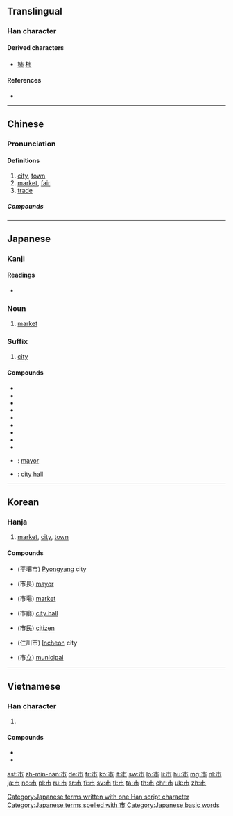 {{also|帀}}
==Translingual==
{{stroke order|strokes=5}}

===Han character===
{{Han char|rn=50|rad=巾|as=02|sn=5|four=00227|canj=YLB|ids=⿱亠巾}}

====Derived characters====
* [[姉]] [[柿]]

====References====
* {{Han ref|kx=0328.030|dkj=08775|dj=0632.130|hdz=10729.050|uh=5E02|ud=24066|bh=A5AB|bd=42411}}

----

==Chinese==
{{zh-forms}}

===Pronunciation===
{{zh-pron
|m=shì
|ma=zh-shì.ogg
|c=si5
|h=pfs=sṳ
|md=chê
|mn=chhī
|w=3zr
|mc=y
|oc=y
|cat=n
}}

====Definitions====
{{zh-hanzi}}

# [[city]], [[town]]
# [[market]], [[fair]]
# [[trade]]

=====Compounds=====
{{zh-der|三藩市|三街六市|上市|上海市|不利市|九江市|互市|亥市|人肉市場|休士頓市|休市|佳木斯市|假日花市|公超市|公開市場|六街三市|共同市場|利市|利市三倍|包頭市|北安市|北平市|匯市|千金市骨|南京市|南門市場|吉林市|吳市吹簫|吹簫吳市|哈爾濱市|哈瓦那市|唐山市|單一市場|嘉義市|四平市|土市|坊市|城市|城市山林|城市病|城市網絡|基隆市|堤岸市|墟市|壟斷市場|外匯市場|多頭市場|夜市|夜市場|大市|大發利市|大陸市場|大隱朝市|天津市|太原市|夯市|奔走如市|女市|姊妹市|安東市|宜蘭市|室怒市色|宮市|寧波市|寶珠市餅|小市|小市民|就業市場|屏東市|巴拿馬市|市不二價|市不豫價|市中心|市井|市井之人|市井之徒|市井之臣|市井小人|市井小民|市井無賴|市人|市俗|市價|市儈|市內|市公所|市區|市地重劃|市場|市場區隔|市場深化|市場調查|市容|市尺|市平|市府|市廛|市招|市政|市政府|市斤|市曹|市朝|市歡|市民|市民農園|市況|市無二價|市畝|市立|市肆|市舶司|市花|市虎|市街|市語|市議會|市道|市道交|市郊|市鎮|市鑰|市長|市隱|市集|市面|市食|市駿|布拉薩市|年市|店頭市場|廈門市|廣州市|張垣市|彰化市|後市|徐州市|應市|成都市|打市語|批發市場|投杼市虎|抬行市|拆放市場|招搖過市|招財利市|搶市|撐市面|撻市|攙行奪市|收市|斗六市|新北市|新市鎮|新竹市|昆明市|暴屍於市|曉市|書市|有行無市|朝市|朝遷市變|本市|朴子市|杭州市|東京股市|東市|東市朝衣|果菜市場|柳州市|柴市|桂林市|桃園市|梧州市|棄市|榮譽市民|欺行霸市|歐市|武昌市|歸市|歸綏市|汕頭市|沙市|河市|泡麵市場|海上都市|海口市|海市蜃樓|港市|湖州市|滿市街|漢口市|潛山隱市|濟南市|瀋陽市|煙臺市|燈市|燒利市|燕市酒人|營口市|現貨市場|瓦市|發利市|發市|監市履狶|直轄市|省轄市|看淡後市|福州市|科威特市|米市|糠市|綁赴市曹|縣轄市|罷市|股市|股票市場|胡志明市|臣門如市|自治都市|自由市|自由市場|自貢市|自選市場|臺中市|臺北市|臺南市|花市|苗栗市|茶市|茶馬市|草市|菜市|菜市口|菜市場|蘭州市|蚌埠市|蜃樓海市|行市|街市|街頭市尾|衛星都市|衡陽市|襄樊市|西安市|西寧市|要市|觀光夜市|觀者如市|證券市場|貨幣市場|貴陽市|買市|資本市場|趁頭市|超級市場|趕市|跳蚤市場|躉售市場|迪化市|通化市|遼源市|都市|都市之肺|都市化|都市家具|都市病|都市計畫|鄭州市|重慶市|金融市場|銀川市|銀市|錢市|錦州市|鎮江市|長崎市|長春市|長沙市|門如市|門市|門庭若市|開封市|開市|開市大吉|院轄市|隨行就市|集市|雙核都市|雙聯市|雲陽市|零售市場|青島市|面市|韓市呼天|香市|馬公市|高雄市|鬧市|鬼市子|魚市|鴿市|黑市}}

{{zh-cat|Beginning}}

----

==Japanese==

===Kanji===
{{ja-kanji|grade=2|rs=巾02}}

====Readings====
* {{ja-readings
|goon=[[じ]] (ji) {{qualifier|non-[[w:Jōyō kanji|Jōyō]] reading}}
|kanon=[[し]] (shi)
|kun=[[いち]] (ichi)}}

===Noun===
{{ja-kanjitab|いち|yomi=k}}
{{ja-noun|いち}}

# [[market]]

===Suffix===
{{ja-pos|し|suffix}}

# [[city]]

====Compounds====
{{der-top}}
* {{ja-r|市営|しえい}}
* {{ja-r|市外|しがい}}
* {{ja-r|市街|しがい}}
* {{ja-r|市場|いちば}}
* {{ja-r|市井|しせい}}
* {{ja-r|市販|しはん}}
* {{ja-r|市有|しゆう}}
* {{ja-r|市立|しりつ}}
* {{ja-r|市松模様|いちまつもよう}}
* {{ja-r|市長|しちょう}}: [[mayor]]
* {{ja-r|市役所|しやくしょ}}: [[city hall]]
{{der-bottom}}

[[Category:Japanese terms written with one Han script character]]
[[Category:Japanese terms spelled with 市]]
[[Category:Japanese basic words]]

----

==Korean==

===Hanja===
{{ko-hanja|hangeul=[[시]]|eumhun=저자|mr=si}}

# [[market]], [[city]], [[town]]

====Compounds====
{{der-top}}
* {{l|ko|평양시}}(平壤市) [[Pyongyang]] city
* {{l|ko|시장}}(市長) [[mayor]]
* {{l|ko|시장}}(市場) [[market]]
* {{l|ko|시청}}(市廳) [[city hall]]
* {{l|ko|시민}}(市民) [[citizen]]
* {{l|ko|인천시}}(仁川市) [[Incheon]] city
* {{l|ko|시립}}(市立) [[municipal]]
{{der-bottom}}

----

==Vietnamese==

===Han character===
{{vi-hantu|[[thị]]|rs=巾02}}

# {{defn|lang=vi|sort=巾02}}

====Compounds====
* {{l|vi|市場|tr=[[thị trường]]}}
* {{l|vi|市鎮|tr=[[thị trấn]]}}

[[ast:市]]
[[zh-min-nan:市]]
[[de:市]]
[[fr:市]]
[[ko:市]]
[[it:市]]
[[sw:市]]
[[lo:市]]
[[li:市]]
[[hu:市]]
[[mg:市]]
[[nl:市]]
[[ja:市]]
[[no:市]]
[[pl:市]]
[[ru:市]]
[[sr:市]]
[[fi:市]]
[[sv:市]]
[[tl:市]]
[[ta:市]]
[[th:市]]
[[chr:市]]
[[uk:市]]
[[zh:市]]